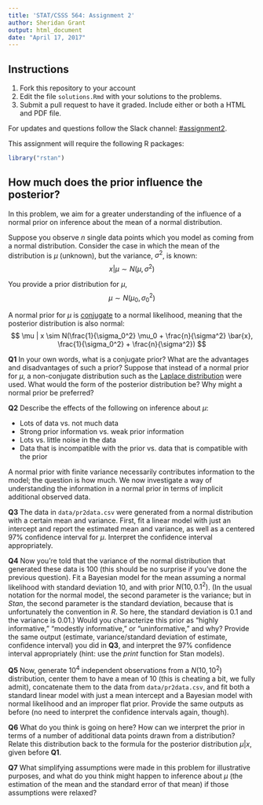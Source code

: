 ```yaml
---
title: 'STAT/CSSS 564: Assignment 2'
author: Sheridan Grant
output: html_document
date: "April 17, 2017"
---
```


## Instructions

1. Fork this repository to your account
2. Edit the file `solutions.Rmd` with your solutions to the problems.
3. Submit a pull request to have it graded. Include either or both a HTML and PDF file.

For updates and questions follow the Slack channel: [#assignment2](https://uwcsss564.slack.com/messages/C516ETYBY).

This assignment will require the following R packages:
```r
library("rstan")
```

## How much does the prior influence the posterior?

In this problem, we aim for a greater understanding of the influence of a normal prior on inference about the mean of a normal distribution.

Suppose you observe $n$ single data points which you model as coming from a normal distribution. Consider the case in which the mean of the distribution is $\mu$ (unknown), but the variance, $\sigma^2$, is known:
$$
x | \mu \sim N(\mu, \sigma^2)
$$

You provide a prior distribution for $\mu$,
$$
\mu \sim N(\mu_0, \sigma_0^2)
$$

A normal prior for $\mu$ is [conjugate](https://en.wikipedia.org/wiki/Conjugate_prior) to a normal likelihood, meaning that the posterior distribution is also normal:
$$
\mu | x \sim N(\frac{1}{\sigma_0^2} \mu_0 + \frac{n}{\sigma^2} \bar{x}, \frac{1}{\sigma_0^2} + \frac{n}{\sigma^2})
$$

**Q1** In your own words, what is a conjugate prior? What are the advantages and disadvantages of such a prior?
Suppose that instead of a normal prior for $\mu$, a non-conjugate distribution such as the [Laplace distribution](https://en.wikipedia.org/wiki/Laplace_distribution) were used. What would the form of the posterior distribution be? Why might a normal prior be preferred?

**Q2** Describe the effects of the following on inference about $\mu$:

* Lots of data vs. not much data
* Strong prior information vs. weak prior information
* Lots vs. little noise in the data
* Data that is incompatible with the prior vs. data that is compatible with the prior

A normal prior with finite variance necessarily contributes information to the model; the question is how much. We now investigate a way of understanding the information in a normal prior in terms of implicit additional observed data.

**Q3** The data in `data/pr2data.csv` were generated from a normal distribution with a certain mean and variance. First, fit a linear model with just an intercept and report the estimated mean and variance, as well as a centered 97% confidence interval for $\mu$. Interpret the confidence interval appropriately.

**Q4** Now you're told that the variance of the normal distribution that generated these data is 100 (this should be no surprise if you've done the previous question). Fit a Bayesian model for the mean assuming a normal likelihood with standard deviation 10, and with prior $N(10, 0.1^2)$. (In the usual notation for the normal model, the second parameter is the variance; but in *Stan*, the second parameter is the standard deviation, because that is unfortunately the convention in *R*. So here, the standard deviation is $0.1$ and the variance is $0.01$.) Would you characterize this prior as "highly informative," "modestly informative," or "uninformative," and why? Provide the same output (estimate, variance/standard deviation of estimate, confidence interval) you did in **Q3**, and interpret the 97% confidence interval appropriately (hint: use the *print* function for Stan models).

**Q5** Now, generate $10^4$ independent observations from a $N(10, 10^2)$ distribution, center them to have a mean of 10 (this is cheating a bit, we fully admit), concatenate them to the data from `data/pr2data.csv`, and fit both a standard linear model with just a mean intercept and a Bayesian model with normal likelihood and an improper flat prior. Provide the same outputs as before (no need to interpret the confidence intervals again, though).

**Q6** What do you think is going on here? How can we interpret the prior in terms of a number of additional data points drawn from a distribution? Relate this distribution back to the formula for the posterior distribution $\mu | x$, given before **Q1**. 

**Q7** What simplifying assumptions were made in this problem for illustrative purposes, and what do you think might happen to inference about $\mu$ (the estimation of the mean and the standard error of that mean) if those assumptions were relaxed?
